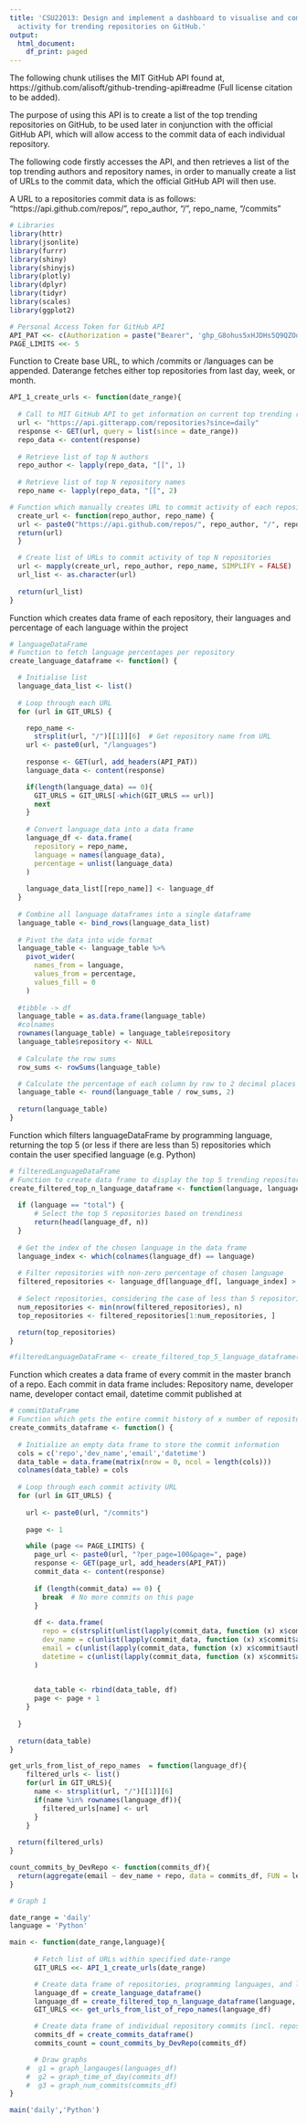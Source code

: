 ```yaml
---
title: 'CSU22013: Design and implement a dashboard to visualise and compare commit
  activity for trending repositories on GitHub.'
output:
  html_document:
    df_print: paged
---
```


The following chunk utilises the MIT GitHub API found at, https://github.com/alisoft/github-trending-api#readme (Full license citation to be added). 

The purpose of using this API is to create a list of the top trending repositories on GitHub, to be used later in conjunction with the official GitHub API, which will allow access to the commit data of each individual repository.

The following code firstly accesses the API, and then retrieves a list of the top trending authors and repository names, in order to manually create a list of URLs to the commit data, which the official GitHub API will then use.

A URL to a repositories commit data is as follows:
"https://api.github.com/repos/", repo_author, "/", repo_name, "/commits"

```r
# Libraries
library(httr)
library(jsonlite)
library(furrr)
library(shiny)
library(shinyjs)
library(plotly)
library(dplyr)
library(tidyr)
library(scales)
library(ggplot2)

# Personal Access Token for GitHub API
API_PAT <<- c(Authorization = paste("Bearer", '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'))
PAGE_LIMITS <<- 5
```

Function to Create base URL, to which /commits or /languages can be appended. Daterange fetches either top repositories from last day, week, or month.

```r
API_1_create_urls <- function(date_range){
  
  # Call to MIT GitHub API to get information on current top trending repositories
  url <- "https://api.gitterapp.com/repositories?since=daily"
  response <- GET(url, query = list(since = date_range))
  repo_data <- content(response)
  
  # Retrieve list of top N authors
  repo_author <- lapply(repo_data, "[[", 1)
 
  # Retrieve list of top N repository names
  repo_name <- lapply(repo_data, "[[", 2)

# Function which manually creates URL to commit activity of each repository
  create_url <- function(repo_author, repo_name) {
  url <- paste0("https://api.github.com/repos/", repo_author, "/", repo_name)
  return(url)
  }

  # Create list of URLs to commit activity of top N repositories
  url <- mapply(create_url, repo_author, repo_name, SIMPLIFY = FALSE)
  url_list <- as.character(url)
  
  return(url_list)
}
```


Function which creates data frame of each repository, their languages and percentage of each language within the project

```r
# languageDataFrame
# Function to fetch language percentages per repository
create_language_dataframe <- function() {

  # Initialise list
  language_data_list <- list()
  
  # Loop through each URL
  for (url in GIT_URLS) {

    repo_name <-
      strsplit(url, "/")[[1]][6]  # Get repository name from URL
    url <- paste0(url, "/languages")
    
    response <- GET(url, add_headers(API_PAT))
    language_data <- content(response)

    if(length(language_data) == 0){
      GIT_URLS = GIT_URLS[-which(GIT_URLS == url)]
      next
    }
    
    # Convert language_data into a data frame
    language_df <- data.frame(
      repository = repo_name,
      language = names(language_data),
      percentage = unlist(language_data)
    )
    
    language_data_list[[repo_name]] <- language_df
  }
  
  # Combine all language dataframes into a single dataframe
  language_table <- bind_rows(language_data_list)
  
  # Pivot the data into wide format
  language_table <- language_table %>%
    pivot_wider(
      names_from = language,
      values_from = percentage,
      values_fill = 0
    )
  
  #tibble -> df
  language_table = as.data.frame(language_table)
  #colnames
  rownames(language_table) = language_table$repository
  language_table$repository <- NULL
  
  # Calculate the row sums
  row_sums <- rowSums(language_table)

  # Calculate the percentage of each column by row to 2 decimal places
  language_table <- round(language_table / row_sums, 2)
  
  return(language_table)
}
```


Function which filters languageDataFrame by programming language, returning the top 5 (or less if there are less than 5) repositories which contain the user specified language (e.g. Python)

```r
# filteredLanguageDataFrame
# Function to create data frame to display the top 5 trending repositories, filtering by programming language. "total" returns top 5 generally
create_filtered_top_n_language_dataframe <- function(language, language_df, n = 5) {
  
  if (language == "total") {
      # Select the top 5 repositories based on trendiness
      return(head(language_df, n))
  } 
  
  # Get the index of the chosen language in the data frame
  language_index <- which(colnames(language_df) == language)
    
  # Filter repositories with non-zero percentage of chosen language
  filtered_repositories <- language_df[language_df[, language_index] > 0, ]
    
  # Select repositories, considering the case of less than 5 repositories
  num_repositories <- min(nrow(filtered_repositories), n)
  top_repositories <- filtered_repositories[1:num_repositories, ]

  return(top_repositories)
}

#filteredLanguageDataFrame <- create_filtered_top_5_language_dataframe(targetLanguage)

```

Function which creates a data frame of every commit in the master branch of a repo. Each commit in data frame includes: Repository name, developer name, developer contact email, datetime commit published at

```r
# commitDataFrame
# Function which gets the entire commit history of x number of repositories from top trending
create_commits_dataframe <- function() {
  
  # Initialize an empty data frame to store the commit information
  cols = c('repo','dev_name','email','datetime')
  data_table = data.frame(matrix(nrow = 0, ncol = length(cols))) 
  colnames(data_table) = cols
  
  # Loop through each commit activity URL
  for (url in GIT_URLS) {
    
    url <- paste0(url, "/commits")
    
    page <- 1

    while (page <= PAGE_LIMITS) {
      page_url <- paste0(url, "?per_page=100&page=", page)
      response <- GET(page_url, add_headers(API_PAT))
      commit_data <- content(response)
      
      if (length(commit_data) == 0) {
        break  # No more commits on this page
      }
      
      df <- data.frame(
        repo = c(strsplit(unlist(lapply(commit_data, function (x) x$commit$tree$url)), "/")[[1]][6]),
        dev_name = c(unlist(lapply(commit_data, function (x) x$commit$author$name))),
        email = c(unlist(lapply(commit_data, function (x) x$commit$author$email))),
        datetime = c(unlist(lapply(commit_data, function (x) x$commit$author$date)))
      )
      

      data_table <- rbind(data_table, df) 
      page <- page + 1
    }
  
  }
  
  return(data_table)
}

```

```r
get_urls_from_list_of_repo_names  = function(language_df){
    filtered_urls <- list()
    for(url in GIT_URLS){
      name <- strsplit(url, "/")[[1]][6]
      if(name %in% rownames(language_df)){
        filtered_urls[name] <- url
      }
    }  
    
  return(filtered_urls)
}

```

```r

count_commits_by_DevRepo <- function(commits_df){
  return(aggregate(email ~ dev_name + repo, data = commits_df, FUN = length))
}


```




```r
# Graph 1


```


```r
date_range = 'daily'
language = 'Python'
```

```r
main <- function(date_range,language){
  
      # Fetch list of URLs within specified date-range
      GIT_URLS <<- API_1_create_urls(date_range)

      # Create data frame of repositories, programming languages, and language percentages
      language_df = create_language_dataframe()
      language_df = create_filtered_top_n_language_dataframe(language, language_df)
      GIT_URLS <<- get_urls_from_list_of_repo_names(language_df)

      # Create data frame of individual repository commits (incl. repository, developer name, email, date-time)
      commits_df = create_commits_dataframe()
      commits_count = count_commits_by_DevRepo(commits_df)

      # Draw graphs
    #  g1 = graph_langauges(languages_df)
    #  g2 = graph_time_of_day(commits_df)
    #  g3 = graph_num_commits(commits_df)
}
```

```r
main('daily','Python')
```



